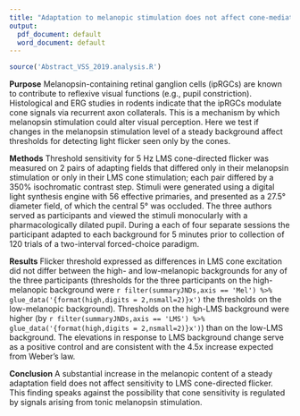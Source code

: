 ```yaml
---
title: "Adaptation to melanopic stimulation does not affect cone-mediated flicker sensitivity"
output:
  pdf_document: default
  word_document: default
---
```


```r
source('Abstract_VSS_2019.analysis.R')
```

**Purpose** Melanopsin-containing retinal ganglion cells (ipRGCs) are known to contribute to reflexive visual functions (e.g., pupil constriction). Histological and ERG studies in rodents indicate that the ipRGCs modulate cone signals via recurrent axon collaterals. This is a mechanism by which melanopsin stimulation could alter visual perception. Here we test if changes in the melanopsin stimulation level of a steady background affect thresholds for detecting light flicker seen only by the cones.

**Methods** Threshold sensitivity for 5 Hz LMS cone-directed flicker was measured on 2 pairs of adapting fields that differed only in their melanopsin stimulation or only in their LMS cone stimulation; each pair differed by a 350% isochromatic contrast step. Stimuli were generated using a digital light synthesis engine with 56 effective primaries, and presented as a 27.5° diameter field, of which the central 5° was occluded. The three authors served as participants and viewed the stimuli monocularly with a pharmacologically dilated pupil. During a each of four separate sessions the participant adapted to each background for 5 minutes prior to collection of 120 trials of a two-interval forced-choice paradigm.

**Results** Flicker threshold expressed as differences in LMS cone excitation did not differ between the high- and low-melanopic backgrounds for any of the three participants (thresholds for the three participants on the high-melanopic background were `r filter(summaryJNDs,axis == 'Mel') %>% glue_data('{format(high,digits = 2,nsmall=2)}x')` the thresholds on the low-melanopic background). Thresholds on the high-LMS background were higher (by `r filter(summaryJNDs,axis == 'LMS') %>% glue_data('{format(high,digits = 2,nsmall=2)}x')`) than on the low-LMS background. The elevations in response to LMS background change serve as a positive control and are consistent with the 4.5x increase expected from Weber's law.

**Conclusion** A substantial increase in the melanopic content of a steady adaptation field does not affect sensitivity to LMS cone-directed flicker. This finding speaks against the possibility that cone sensitivity is regulated by signals arising from tonic melanopsin stimulation.